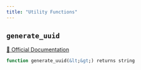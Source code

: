 ```yaml
---
title: "Utility Functions"
---
```


## `generate_uuid`
[🔗 Official Documentation](https://cloud.google.com/bigquery/docs/reference/standard-sql/utility-functions#generate_uuid)

```sql
function generate_uuid(&lt;&gt;) returns string
```



